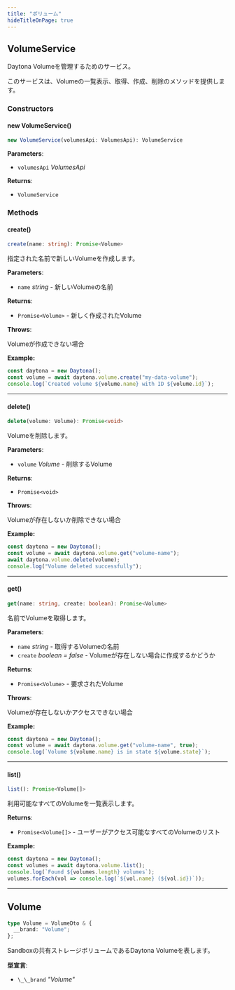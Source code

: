 ```yaml
---
title: "ボリューム"
hideTitleOnPage: true
---
```



## VolumeService

Daytona Volumeを管理するためのサービス。

このサービスは、Volumeの一覧表示、取得、作成、削除のメソッドを提供します。

### Constructors

#### new VolumeService()

```ts
new VolumeService(volumesApi: VolumesApi): VolumeService
```

**Parameters**:

- `volumesApi` _VolumesApi_

**Returns**:

- `VolumeService`

### Methods

#### create()

```ts
create(name: string): Promise<Volume>
```

指定された名前で新しいVolumeを作成します。

**Parameters**:

- `name` _string_ - 新しいVolumeの名前

**Returns**:

- `Promise<Volume>` - 新しく作成されたVolume

**Throws**:

Volumeが作成できない場合

**Example:**

```ts
const daytona = new Daytona();
const volume = await daytona.volume.create("my-data-volume");
console.log(`Created volume ${volume.name} with ID ${volume.id}`);
```

***

#### delete()

```ts
delete(volume: Volume): Promise<void>
```

Volumeを削除します。

**Parameters**:

- `volume` _Volume_ - 削除するVolume

**Returns**:

- `Promise<void>`

**Throws**:

Volumeが存在しないか削除できない場合

**Example:**

```ts
const daytona = new Daytona();
const volume = await daytona.volume.get("volume-name");
await daytona.volume.delete(volume);
console.log("Volume deleted successfully");
```

***

#### get()

```ts
get(name: string, create: boolean): Promise<Volume>
```

名前でVolumeを取得します。

**Parameters**:

- `name` _string_ - 取得するVolumeの名前
- `create` _boolean = false_ - Volumeが存在しない場合に作成するかどうか

**Returns**:

- `Promise<Volume>` - 要求されたVolume

**Throws**:

Volumeが存在しないかアクセスできない場合

**Example:**

```ts
const daytona = new Daytona();
const volume = await daytona.volume.get("volume-name", true);
console.log(`Volume ${volume.name} is in state ${volume.state}`);
```

***

#### list()

```ts
list(): Promise<Volume[]>
```

利用可能なすべてのVolumeを一覧表示します。

**Returns**:

- `Promise<Volume[]>` - ユーザーがアクセス可能なすべてのVolumeのリスト

**Example:**

```ts
const daytona = new Daytona();
const volumes = await daytona.volume.list();
console.log(`Found ${volumes.length} volumes`);
volumes.forEach(vol => console.log(`${vol.name} (${vol.id})`));
```

***

## Volume

```ts
type Volume = VolumeDto & {
  __brand: "Volume";
};
```

Sandboxの共有ストレージボリュームであるDaytona Volumeを表します。

**型宣言**:

- `\_\_brand` _"Volume"_
